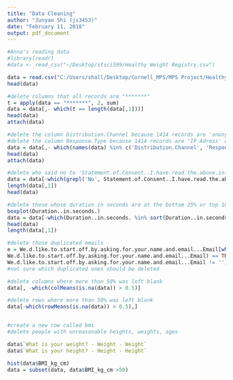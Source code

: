 ```yaml
---
title: "Data Cleaning"
author: "Junyao Shi (js3453)"
date: "February 11, 2018"
output: pdf_document
---
```



```r
#Anna's reading data 
#library(readr)
#data <- read_csv("~/Desktop/stsci599/Healthy Weight Registry.csv")

data = read.csv("C:/Users/shall/Desktop/Cornell_MPS/MPS Project/Healthy Weight Registry.csv", header = T)
head(data)

#delete columns that all records are "*******"
t = apply(data == "*******", 2, sum)
data = data[,- which(t == length(data[,1]))]
head(data)
attach(data)

#delete the column Distribution.Channel because 1414 records are 'anonymous' and one is null
#delete the column Response.Type because 1414 records are 'IP Adress' and one is null
data = data[,- which(names(data) %in% c('Distribution.Channel', 'Response.Type'))]
head(data)
attach(data)

#delete who said no to 'Statement.of.Consent..I.have.read.the.above.information..and.have.received.answers.to.any.questions.I.asked.'
data = data[-which(grepl('No', Statement.of.Consent..I.have.read.the.above.information..and.have.received.answers.to.any.questions.I.asked.)),]
length(data[,1])
head(data)

#delete those whose duration in seconds are at the bottom 25% or top 10% 
boxplot(Duration..in.seconds.)
data = data[-which(Duration..in.seconds. %in% sort(Duration..in.seconds.)[1:floor(0.25 * length(Duration..in.seconds.))] | Duration..in.seconds. %in% sort(Duration..in.seconds., decreasing = TRUE)[1:floor(0.1 * length(Duration..in.seconds.))]),]
head(data)
length(data[,1])

#delete those duplicated emails
e = We.d.like.to.start.off.by.asking.for.your.name.and.email...Email[which(duplicated(	
We.d.like.to.start.off.by.asking.for.your.name.and.email...Email) == TRUE & 	
We.d.like.to.start.off.by.asking.for.your.name.and.email...Email != '')]
#not sure which duplicated ones should be deleted
```

```r

#delete columns where more than 50% was left blank
data[, -which(colMeans(is.na(data)) > 0.5)]

#delete rows where more than 50% was left blank
data[-which(rowMeans(is.na(data)) > 0.5),]


#create a new row called bmi   
#delete people with unreasonable heights, weights, ages

data$`What is your weight? - Weight - Weight`
data$`What is your height? - Height - Height`

hist(data$BMI_kg_cm)
data = subset(data, data$BMI_kg_cm >50)



```









